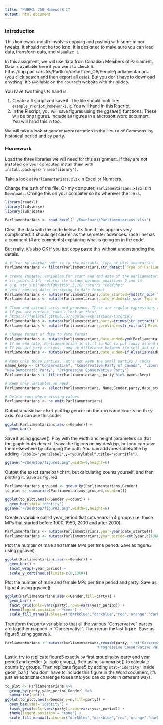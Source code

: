 ```yaml
---
title: "PUBPOL 750 Homework 1"
output: html_document
---
```


### Introduction

This homework mostly involves copying and pasting with some minor tweaks. It should not be too long. It is designed to make sure you can load data, transform data, and visualize it.

In this assigment, we will use data from Canadian Members of Parliament. Data is available here if you want to check it: https://lop.parl.ca/sites/ParlInfo/default/en_CA/People/parliamentarians (you click search and then export all data). But you don't have to download anything. It's available on the course's website with the slides.

You have two things to hand in.

1. Create a R script and save it. The file should look like: `example_rscript_homework1.R`. You will hand in this R script.
2. In the R script, you will save figures using the ggsave() functions. These will be png figures. Include all figures in a Microsoft Word document. You will hand this in too.

We will take a look at gender representation in the House of Commons, by historical period and by party.

### Homework

Load the three libraries we will need for this assignment. If they are not installed on your computer, install them with `install.packages('nameoflibrary')`.

Take a look at `Parliamentarians.xlsx` in Excel or Numbers.

Change the path of the file. On my computer, `Parliamentarians.xlsx` is in `Downloads`. Change this on your computer so it's wherever the file is.

```r
library(readxl)
library(tidyverse)
library(lubridate)

Parliamentarians <- read_excel("~/Downloads/Parliamentarians.xlsx")
```

Clean the data with the code below. It's fine if this appears very complicated. It should get clearer as the semester advances. Each line has a comment (# are comments) explaining what is going on in the code.

But really, it's also OK if you just copy paste this without understanding the details.

```r
# filter by whether "MP" is in the variable `Type of Parliamentarian`
Parliamentarians <- filter(Parliamentarians,str_detect(`Type of Parliamentarian`,"MP"))

# create (mutate) variables for start and end date of the parliamentarian
# str_sub(x,5,14) returns the values between positions 5 and 14
# e.g. str_sub("abcdefghytr56",3,10) returns "cdefghyt"
# yms() coerces dates-as-string to date format 
Parliamentarians <- mutate(Parliamentarians,date_started=ymd(str_sub(`Type of Parliamentarian`,5,14)))
Parliamentarians <- mutate(Parliamentarians,date_ended=str_sub(`Type of Parliamentarian`,18,27))

# Clean and extract party and province. These are regular expressions and it's fine if it's not clear. Regular expression extract/replace data based on patterns.
# If you are curious, take a look at this:
# https://jfjelstul.github.io/regular-expressions-tutorial/
Parliamentarians <- mutate(Parliamentarians,party=trimws(str_extract(`Political Affiliation`, "[^\\()]+")))
Parliamentarians <- mutate(Parliamentarians,province=str_extract(`Province/Territory`, "[^\\\r]+"))

# Change format of date to date format
Parliamentarians <- mutate(Parliamentarians,date_ended=ymd(Parliamentarians$date_ended,quiet = TRUE))
# If no end date, Parliamentarian is still in HoC so put today as end date.
# If you are very curious, look up difference between ifelse() and if_else()
Parliamentarians <- mutate(Parliamentarians,date_ended=if_else(is.na(date_ended),ymd(today()),date_ended))

# Keep only those parties, let's not keep the small parties / indps
names_keep <- c("Conservative", "Conservative Party of Canada", "Liberal Party of Canada", 
"New Democratic Party", "Progressive Conservative Party")
Parliamentarians <- filter(Parliamentarians, party %in% names_keep)

# Keep only variables we need
Parliamentarians <- select(Parliamentarians, Name,Gender,party,date_started,date_ended,province)

# Delete rows where missing values
Parliamentarians <- na.omit(Parliamentarians)

```

Output a basic bar chart plotting gender on the x axis and counts on the y axis. You can use this code:

```r
ggplot(Parliamentarians,aes(x=Gender)) +
  geom_bar()
```

Save it using ggsave(). Play with the width and height parameters so that the graph looks decent. I save the figures on my desktop, but you can save them elsewhere by changing the path. You can add axes-labels/title by adding `+labs(x="yourxlabel",y="yourylabel",title="yourtitle")`. 

```r
ggsave("~/Desktop/figure1.png",width=8,height=6)
```

Output the exact same bar chart, but calculating counts yourself, and then plotting it. Save as figure2.

```r
Parliamentarians_grouped <- group_by(Parliamentarians,Gender)
to_plot <- summarise(Parliamentarians_grouped,count=n())

ggplot(to_plot,aes(x=Gender,y=count)) +
  geom_bar(stat='identity')
ggsave("~/Desktop/figure2.png",width=8,height=6)
```

Create a variable called year_period that cuts years in 4 groups (i.e. those MPs that started before 1900, 1950, 2000 and after 2000). 

```r
Parliamentarians <- mutate(Parliamentarians,year=year(date_started))
Parliamentarians <- mutate(Parliamentarians,year_period=cut(year,c(1860,1900,1950,2000,2025),dig.lab = 4))
```

Plot the number of male and female MPs per time period. Save as figure3 using ggsave().

```r
ggplot(Parliamentarians,aes(x=Gender)) +
  geom_bar() +
  facet_wrap(~year_period) + 
  scale_y_continuous(limits=c(0,1300))
```

Plot the number of male and female MPs per time period and party. Save as figure4 using ggsave().

```r
ggplot(Parliamentarians,aes(x=Gender,fill=party)) +
  geom_bar() +
  facet_grid(cols=vars(party),rows=vars(year_period)) +
  theme(legend.position = "none") +
  scale_fill_manual(values=c("darkblue","darkblue","red","orange","darkblue"))
```

Transform the party variable so that all the various "Conservative" parties are together mapped to "Conservative". Then rerun the last figure. Save as figure5 using ggsave().

```r
Parliamentarians <- mutate(Parliamentarians,recode(party,!!!c("Conservative Party of Canada"="Conservative",
                                          "Progressive Conservative Party"="Conservative")))
```

Lastly, try to replicate figure5 exactly by first grouping by party and year period and gender (a triple group_), then using summarise() to calculate counts by groups. Then replicate figure5 by adding `stat='identity'` inside geom_bar(). You don't have to include this figure in the Word document, it's just an additional challenge to see that you can do plots in different ways.

```r
to_plot <- Parliamentarians %>%
  group_by(party,year_period,Gender) %>%
  summarise(n=n())
ggplot(to_plot,aes(x=Gender,y=n,fill=party)) +
  geom_bar(stat='identity') +
  facet_grid(cols=vars(party),rows=vars(year_period)) +
  theme(legend.position = "none") +
  scale_fill_manual(values=c("darkblue","darkblue","red","orange","darkblue"))
```
